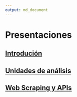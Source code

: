 ```yaml
---
output: md_document
---
```


# Presentaciones

## [Introdución](https://htmlpreview.github.io/?https://github.com/agusnieto77/Sem-UBA/blob/master/presentaciones/Sem-UBA_01.html#/Sem-UBA)

## [Unidades de análisis](https://htmlpreview.github.io/?https://github.com/agusnieto77/Sem-UBA/blob/master/presentaciones/Sem-UBA_02.html#/Sem-UBA)

## [Web Scraping y APIs](https://htmlpreview.github.io/?https://github.com/agusnieto77/Sem-UBA/blob/master/presentaciones/Sem-UBA_03.html#/Sem-UBA)

<!--

## [Web Scraping III](https://htmlpreview.github.io/?https://github.com/agusnieto77/Sem-UBA/blob/master/presentaciones/Sem-UBA_04.html#/Sem-UBA)

## [Web Scraping IV](https://htmlpreview.github.io/?https://github.com/agusnieto77/Sem-UBA/blob/master/presentaciones/Sem-UBA_05.html#/Sem-UBA)-->